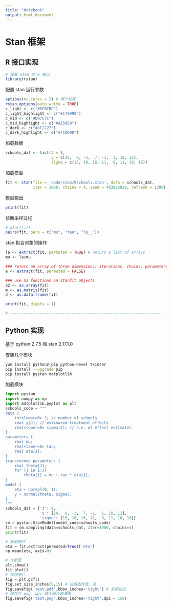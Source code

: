 ```yaml
---
title: "Notebook"
output: html_document
---
```


# Stan 框架

## R 接口实现

```r
# 加载 Stan 的 R 接口
library(rstan)  
```

配置 stan 运行参数

```r
options(mc.cores = 2) # 两个线程
rstan_options(auto_write = TRUE)
c_light <- c("#DCBCBC")
c_light_highlight <- c("#C79999")
c_mid <- c("#B97C7C")
c_mid_highlight <- c("#A25050")
c_dark <- c("#8F2727")
c_dark_highlight <- c("#7C0000")
```

加载数据

```r
schools_dat <- list(J = 8, 
                    y = c(28,  8, -3,  7, -1,  1, 18, 12),
                    sigma = c(15, 10, 16, 11,  9, 11, 10, 18))
```

加载模型

```r
fit <- stan(file = 'code/stan/8schools.stan', data = schools_dat, 
            iter = 1000, chains = 4, seed = 483892929, refresh = 1200)
```

模型输出

```r
print(fit)
```

诊断采样过程

```r
# plot(fit)
pairs(fit, pars = c("mu", "tau", "lp__"))
```

 stan 拟合对象的操作

```r
la <- extract(fit, permuted = TRUE) # return a list of arrays 
mu <- la$mu 

### return an array of three dimensions: iterations, chains, parameters 
a <- extract(fit, permuted = FALSE) 

### use S3 functions on stanfit objects
a2 <- as.array(fit)
m <- as.matrix(fit)
d <- as.data.frame(fit)

print(fit, digits = 1)

# ------------------------------------------------------------------
```

## Python 实现

基于 python 2.7.5 和 stan 2.17.1.0

安装几个模块

```bash
yum install python2-pip python-devel tkinter
pip install --upgrade pip
pip install pystan matplotlib
```

加载模块

```python
import pystan
import numpy as np
import matplotlib.pyplot as plt
schools_code = """
data {
    int<lower=0> J; // number of schools
    real y[J]; // estimated treatment effects
    real<lower=0> sigma[J]; // s.e. of effect estimates
}
parameters {
    real mu;
    real<lower=0> tau;
    real eta[J];
}
transformed parameters {
    real theta[J];
    for (j in 1:J)
        theta[j] = mu + tau * eta[j];
}
model {
    eta ~ normal(0, 1);
    y ~ normal(theta, sigma);
}
"""
schools_dat = {'J': 8,
               'y': [28,  8, -3,  7, -1,  1, 18, 12],
               'sigma': [15, 10, 16, 11,  9, 11, 10, 18]}
sm = pystan.StanModel(model_code=schools_code)
fit = sm.sampling(data=schools_dat, iter=1000, chains=4)
print(fit)
```


```python
# 其他操作
eta = fit.extract(permuted=True)['eta']
np.mean(eta, axis=0)

# 诊断图
plt.show() 
fit.plot()
# 保存图片
fig = plt.gcf() 
fig.set_size_inches(9,15) # 设置图片宽、高
fig.savefig('test.pdf',bbox_inches='tight') # 去掉边空
# 保存为 png  dpi 越大图片越清晰 
fig.savefig('test.png',bbox_inches='tight',dpi = 150)
```

